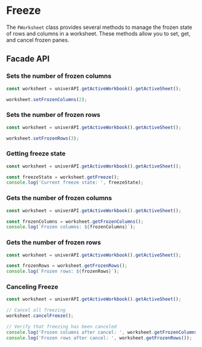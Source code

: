 
# Freeze <VersionBadge version="0.3.0+" />

The `FWorksheet` class provides several methods to manage the frozen state of rows and columns in a worksheet. These methods allow you to set, get, and cancel frozen panes.

## Facade API

### Sets the number of frozen columns

```typescript
const worksheet = univerAPI.getActiveWorkbook().getActiveSheet();

worksheet.setFrozenColumns(2);
```

### Sets the number of frozen rows

```typescript
const worksheet = univerAPI.getActiveWorkbook().getActiveSheet();

worksheet.setFrozenRows(3);
```

### Getting freeze state

```typescript
const worksheet = univerAPI.getActiveWorkbook().getActiveSheet();

const freezeState = worksheet.getFreeze();
console.log('Current freeze state: ', freezeState);
```

### Gets the number of frozen columns

```typescript
const worksheet = univerAPI.getActiveWorkbook().getActiveSheet();

const frozenColumns = worksheet.getFrozenColumns();
console.log(`Frozen columns: ${frozenColumns}`);
```

### Gets the number of frozen rows

```typescript
const worksheet = univerAPI.getActiveWorkbook().getActiveSheet();

const frozenRows = worksheet.getFrozenRows();
console.log(`Frozen rows: ${frozenRows}`);
```

### Canceling Freeze

```typescript
const worksheet = univerAPI.getActiveWorkbook().getActiveSheet();

// Cancel all freezing
worksheet.cancelFreeze();

// Verify that freezing has been canceled
console.log('Frozen columns after cancel: ', worksheet.getFrozenColumns());
console.log('Frozen rows after cancel: ', worksheet.getFrozenRows());
```
